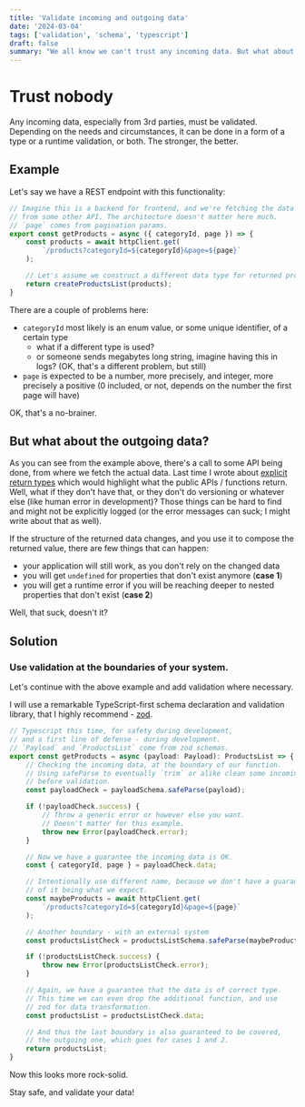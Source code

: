 ```yaml
---
title: 'Validate incoming and outgoing data'
date: '2024-03-04'
tags: ['validation', 'schema', 'typescript']
draft: false
summary: "We all know we can't trust any incoming data. But what about the data we send back?"
---
```


# Trust nobody

Any incoming data, especially from 3rd parties, must be validated. Depending on the needs and circumstances, it can be
done in a form of a type or a runtime validation, or both. The stronger, the better.

## Example

Let's say we have a REST endpoint with this functionality:

```javascript
// Imagine this is a backend for frontend, and we're fetching the data
// from some other API. The architecture doesn't matter here much.
// `page` comes from pagination params.
export const getProducts = async ({ categoryId, page }) => {
    const products = await httpClient.get(
        `/products?categoryId=${categoryId}&page=${page}`
    );

    // Let's assume we construct a different data type for returned products
    return createProductsList(products);
}
```

There are a couple of problems here:
 - `categoryId` most likely is an enum value, or some unique identifier, of a certain type
    - what if a different type is used?
    - or someone sends megabytes long string, imagine having this in logs? (OK, that's a different problem, but still)
 - `page` is expected to be a number, more precisely, and integer, more precisely a positive (0 included, or not, depends
   on the number the first page will have)

OK, that's a no-brainer.

## But what about the outgoing data?

As you can see from the example above, there's a call to some API being done, from where we fetch the actual data.
Last time I wrote about [explicit return types](explicit-return-types) which would highlight what the public APIs / functions
return. Well, what if they don't have that, or they don't do versioning or whatever else (like human error in development)?
Those things can be hard to find and might not be explicitly logged (or the error messages can suck; I might write about
that as well).

If the structure of the returned data changes, and you use it to compose the returned value, there are few things that can
happen:
 - your application will still work, as you don't rely on the changed data
 - you will get `undefined` for properties that don't exist anymore (**case 1**)
 - you will get a runtime error if you will be reaching deeper to nested properties that don't exist (**case 2**)

Well, that suck, doesn't it?

## Solution

### Use validation at the boundaries of your system.

Let's continue with the above example and add validation where necessary.

I will use a remarkable TypeScript-first schema declaration and validation library, that I highly recommend - [zod](https://zod.dev).

```typescript
// Typescript this time, for safety during development,
// and a first line of defense - during development.
// `Payload` and `ProductsList` come from zod schemas.
export const getProducts = async (payload: Payload): ProductsList => {
    // Checking the incoming data, at the boundary of our function.
    // Using safeParse to eventually `trim` or alike clean some incoming data
    // before validation.
    const payloadCheck = payloadSchema.safeParse(payload);

    if (!payloadCheck.success) {
        // Throw a generic error or however else you want.
        // Doesn't matter for this example.
        throw new Error(payloadCheck.error);
    }

    // Now we have a guarantee the incoming data is OK.
    const { categoryId, page } = payloadCheck.data;

    // Intentionally use different name, because we don't have a guarantee
    // of it being what we expect.
    const maybeProducts = await httpClient.get(
        `/products?categoryId=${categoryId}&page=${page}`
    );

    // Another boundary - with an external system
    const productsListCheck = productsListSchema.safeParse(maybeProducts);

    if (!productsListCheck.success) {
        throw new Error(productsListCheck.error);
    }

    // Again, we have a guarantee that the data is of correct type.
    // This time we can even drop the additional function, and use
    // zod for data transformation.
    const productsList = productsListCheck.data;

    // And thus the last boundary is also guaranteed to be covered,
    // the outgoing one, which goes for cases 1 and 2.
    return productsList;
}
```

Now this looks more rock-solid.

Stay safe, and validate your data!
